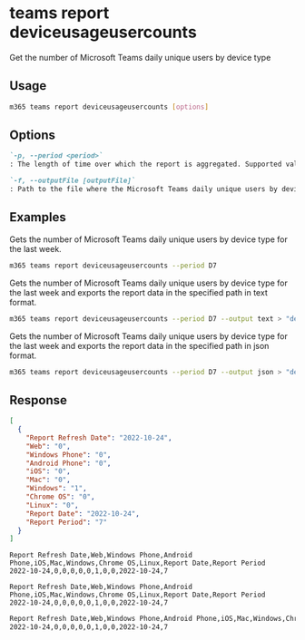 
# teams report deviceusageusercounts

Get the number of Microsoft Teams daily unique users by device type

## Usage

```sh
m365 teams report deviceusageusercounts [options]
```

## Options

```md defintion-list
`-p, --period <period>`
: The length of time over which the report is aggregated. Supported values `D7`, `D30`, `D90`, `D180`.

`-f, --outputFile [outputFile]`
: Path to the file where the Microsoft Teams daily unique users by device type report should be stored in.
```

<Global />

## Examples

Gets the number of Microsoft Teams daily unique users by device type for the last week.

```sh
m365 teams report deviceusageusercounts --period D7
```

Gets the number of Microsoft Teams daily unique users by device type for the last week and exports the report data in the specified path in text format.

```sh
m365 teams report deviceusageusercounts --period D7 --output text > "deviceusageusercounts.txt"
```

Gets the number of Microsoft Teams daily unique users by device type for the last week and exports the report data in the specified path in json format.

```sh
m365 teams report deviceusageusercounts --period D7 --output json > "deviceusageusercounts.json"
```

## Response

<Tabs>
  <TabItem value="JSON">

  ``` json
  [
    {
      "Report Refresh Date": "2022-10-24",
      "Web": "0",
      "Windows Phone": "0",
      "Android Phone": "0",
      "iOS": "0",
      "Mac": "0",
      "Windows": "1",
      "Chrome OS": "0",
      "Linux": "0",
      "Report Date": "2022-10-24",
      "Report Period": "7"
    }
  ]
  ```

  </TabItem>
  <TabItem value="Text">

  ``` text
  Report Refresh Date,Web,Windows Phone,Android Phone,iOS,Mac,Windows,Chrome OS,Linux,Report Date,Report Period
  2022-10-24,0,0,0,0,0,1,0,0,2022-10-24,7
  ```

  </TabItem>
  <TabItem value="CSV">

  ``` text
  Report Refresh Date,Web,Windows Phone,Android Phone,iOS,Mac,Windows,Chrome OS,Linux,Report Date,Report Period
  2022-10-24,0,0,0,0,0,1,0,0,2022-10-24,7
  ```

  </TabItem>
  <TabItem value="Markdown">

  ```md
  Report Refresh Date,Web,Windows Phone,Android Phone,iOS,Mac,Windows,Chrome OS,Linux,Report Date,Report Period
  2022-10-24,0,0,0,0,0,1,0,0,2022-10-24,7
  ```

  </TabItem>
</Tabs>

